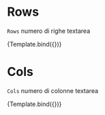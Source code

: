 

<Meta title="Components/Textarea/Props/RowsCols" component={VvTextarea} />

# Rows

`Rows` numero di righe textarea

<Canvas>
	<Story
		name="Rows"
		args={{
			name: 'textarea-rows',
			icon: 'add',
			rows: 150
		}}>
		{Template.bind({})}
	</Story>
</Canvas>

# Cols

`Cols` numero di colonne textarea

<Canvas>
	<Story
		name="Cols"
		args={{
			name: 'textarea-cols',
			icon: 'add',
			cols: 150
		}}>
		{Template.bind({})}
	</Story>
</Canvas>
